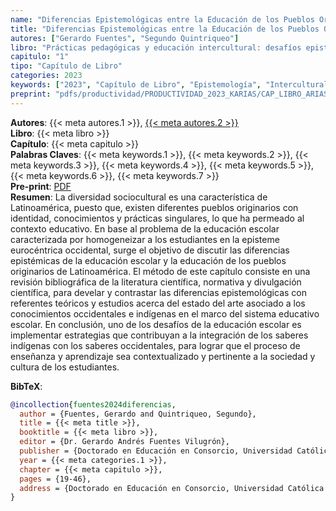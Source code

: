 ```yaml
---
name: "Diferencias Epistemológicas entre la Educación de los Pueblos Originarios con la Educación Escolar en Latinoamérica"
title: "Diferencias Epistemológicas entre la Educación de los Pueblos Originarios con la Educación Escolar en Latinoamérica"
autores: ["Gerardo Fuentes", "Segundo Quintriqueo"]
libro: "Prácticas pedagógicas y educación intercultural: desafíos epistemológicos para la escolaridad en contextos indígenas"
capitulo: "1"
tipo: "Capítulo de Libro"
categories: 2023
keywords: ["2023", "Capítulo de Libro", "Epistemología", "Interculturalidad", "Educación Intercultural", "Educación Indígena", "Educación Intercultural Bilingüe"]
preprint: "pdfs/productividad/PRODUCTIVIDAD_2023_KARIAS/CAP_LIBRO_ARIAS_VILLARROEL_2023.pdf"
---
```

**Autores**: {{< meta autores.1 >}}, [{{< meta autores.2 >}}](../members/current/Segundo Quintriqueo.qmd)    
**Libro**: {{< meta libro >}}   
**Capítulo**: {{< meta capitulo >}}   
**Palabras Claves**: {{< meta keywords.1 >}}, {{< meta keywords.2 >}}, {{< meta keywords.3 >}}, {{< meta keywords.4 >}}, {{< meta keywords.5 >}}, {{< meta keywords.6 >}}, {{< meta keywords.7 >}}    
**Pre-print**: [PDF](../{{< meta preprint >}})    
**Resumen**: La diversidad sociocultural es una característica de Latinoamérica, puesto que, existen diferentes pueblos originarios con identidad, conocimientos y prácticas singulares, lo que ha permeado al contexto educativo. En base al problema de la educación escolar caracterizada por homogeneizar a los estudiantes en la episteme eurocéntrica occidental, surge el objetivo de discutir las diferencias epistémicas de la educación escolar y la educación de los pueblos originarios de Latinoamérica. El método de este capítulo consiste en una revisión bibliográfica de la literatura científica, normativa y divulgación científica, para develar y contrastar las diferencias epistemológicas con referentes teóricos y estudios acerca del estado del arte asociado a los conocimientos occidentales e indígenas en el marco del sistema educativo escolar. En conclusión, uno de los desafíos de la educación escolar es implementar estrategias que contribuyan a la integración de los saberes indígenas con los saberes occidentales, para lograr que el proceso de enseñanza y aprendizaje sea contextualizado y pertinente a la sociedad y cultura de los estudiantes.


**BibTeX**:
```bibtex
@incollection{fuentes2024diferencias,
  author = {Fuentes, Gerardo and Quintriqueo, Segundo},
  title = {{< meta title >}},
  booktitle = {{< meta libro >}},
  editor = {Dr. Gerardo Andrés Fuentes Vilugrón},
  publisher = {Doctorado en Educación en Consorcio, Universidad Católica de Temuco},
  year = {{< meta categories.1 >}},
  chapter = {{< meta capitulo >}},
  pages = {19-46},
  address = {Doctorado en Educación en Consorcio, Universidad Católica de Temuco}
}
```
